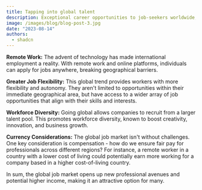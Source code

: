 ```yaml
---
title: Tapping into global talent
description: Exceptional career opportunities to job-seekers worldwide, as companies operating across the globe are looking for talented professionals.
image: /images/blog/blog-post-3.jpg
date: "2023-08-14"
authors:
  - shadcn
---
```


**Remote Work:** The advent of technology has made international employment a reality. With remote work and online platforms, individuals can apply for jobs anywhere, breaking geographical barriers.

**Greater Job Flexibility:** This global trend provides workers with more flexibility and autonomy. They aren't limited to opportunities within their immediate geographical area, but have access to a wider array of job opportunities that align with their skills and interests.

**Workforce Diversity:** Going global allows companies to recruit from a larger talent pool. This promotes workforce diversity, known to boost creativity, innovation, and business growth.

**Currency Considerations:** The global job market isn't without challenges. One key consideration is compensation - how do we ensure fair pay for professionals across different regions? For instance, a remote worker in a country with a lower cost of living could potentially earn more working for a company based in a higher cost-of-living country.

In sum, the global job market opens up new professional avenues and potential higher income, making it an attractive option for many.
